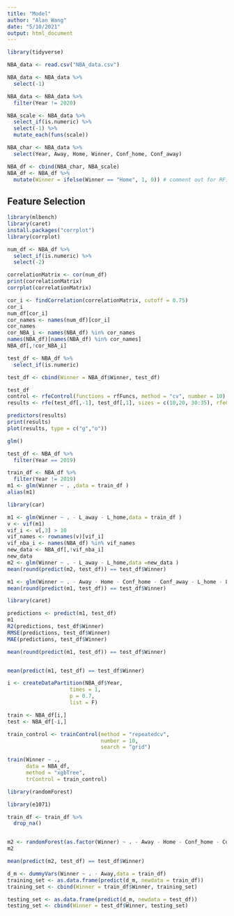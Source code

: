 ```yaml
---
title: "Model"
author: "Alan Wang"
date: "5/10/2021"
output: html_document
---
```

```r
library(tidyverse)
```

```r
NBA_data <- read.csv("NBA_data.csv")

NBA_data <- NBA_data %>% 
  select(-1)

NBA_data <- NBA_data %>% 
  filter(Year != 2020)

NBA_scale <- NBA_data %>% 
  select_if(is.numeric) %>% 
  select(-1) %>% 
  mutate_each(funs(scale))

NBA_char <- NBA_data %>% 
  select(Year, Away, Home, Winner, Conf_home, Conf_away)

NBA_df <- cbind(NBA_char, NBA_scale)
NBA_df <- NBA_df %>% 
  mutate(Winner = ifelse(Winner == "Home", 1, 0)) # comment out for RF, has to be factor not numeric
```

## Feature Selection
```r
library(mlbench)
library(caret)
install.packages("corrplot")
library(corrplot)

num_df <- NBA_df %>% 
  select_if(is.numeric) %>% 
  select(-2)

correlationMatrix <- cor(num_df)
print(correlationMatrix)
corrplot(correlationMatrix)

cor_i <- findCorrelation(correlationMatrix, cutoff = 0.75)
cor_i
num_df[cor_i]
cor_names <- names(num_df)[cor_i]
cor_names
cor_NBA_i <- names(NBA_df) %in% cor_names
names(NBA_df)[names(NBA_df) %in% cor_names]
NBA_df[,!cor_NBA_i]
```



```r
test_df <- NBA_df %>% 
  select_if(is.numeric)

test_df <- cbind(Winner = NBA_df$Winner, test_df)

test_df
control <- rfeControl(functions = rfFuncs, method = "cv", number = 10)
results <- rfe(test_df[,-1], test_df[,1], sizes = c(10,20, 30:35), rfeControl = control)

predictors(results)
print(results)
plot(results, type = c("g","o"))

glm()
```




```r
test_df <- NBA_df %>% 
  filter(Year == 2019)

train_df <- NBA_df %>% 
  filter(Year != 2019)
m1 <- glm(Winner ~ . ,data = train_df )
alias(m1)

library(car)

m1 <- glm(Winner ~ . - L_away - L_home,data = train_df )
v <- vif(m1)
vif_i <- v[,3] > 10
vif_names <- rownames(v)[vif_i]
vif_nba_i <- names(NBA_df) %in% vif_names
new_data <- NBA_df[,!vif_nba_i]
new_data
m2 <- glm(Winner ~ . - L_away - L_home,data =new_data )
mean(round(predict(m2, test_df)) == test_df$Winner)

```





```r
m1 <- glm(Winner ~ . - Away - Home - Conf_home - Conf_away - L_home - L_away,data = train_df)
mean(round(predict(m1, test_df)) == test_df$Winner)
```





```r
library(caret)

predictions <- predict(m1, test_df)
m1
R2(predictions, test_df$Winner)
RMSE(predictions, test_df$Winner)
MAE(predictions, test_df$Winner)

mean(round(predict(m1, test_df)) == test_df$Winner)


mean(predict(m1, test_df) == test_df$Winner)
```



```r
i <- createDataPartition(NBA_df$Year,
                    times = 1,
                    p = 0.7,
                    list = F)

train <- NBA_df[i,]
test <- NBA_df[-i,]

train_control <- trainControl(method = "repeatedcv",
                              number = 10,
                              search = "grid")

train(Winner ~ .,
      data = NBA_df,
      method = "xgbTree",
      trControl = train_control)
```


```r
library(randomForest)

library(e1071)

train_df <- train_df %>% 
  drop_na()


m2 <- randomForest(as.factor(Winner) ~ . - Away - Home - Conf_home - Conf_away - L_home - L_away,data = train_df, ntree = 200,importance = T)
m2

mean(predict(m2, test_df) == test_df$Winner)
```





```r
d_m <- dummyVars(Winner ~ . - Away,data = train_df)
training_set <- as.data.frame(predict(d_m, newdata = train_df))
training_set <- cbind(Winner = train_df$Winner, training_set)
```

```r
testing_set <- as.data.frame(predict(d_m, newdata = test_df))
testing_set <- cbind(Winner = test_df$Winner, testing_set)
```


